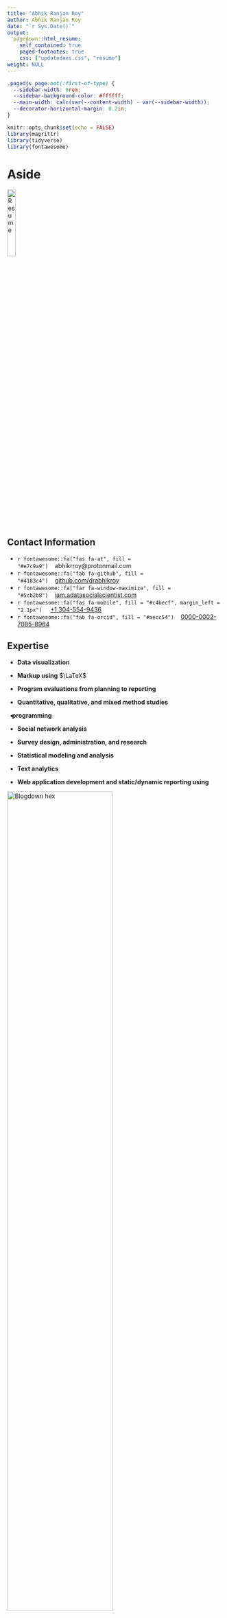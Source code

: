 ```yaml
---
title: "Abhik Ranjan Roy"
author: Abhik Ranjan Roy
date: "`r Sys.Date()`"
output:
  pagedown::html_resume:
    self_contained: true
    paged-footnotes: true
    css: ["updatedaes.css", "resume"]
weight: NULL
---
```


<script src="//yihui.org/js/math-code.js" defer></script>
<!-- Just one possible MathJax CDN below. You may use others. -->
<script defer
  src="//mathjax.rstudio.com/latest/MathJax.js?config=TeX-MML-AM_CHTML">
</script>

```css
.pagedjs_page:not(:first-of-type) {
  --sidebar-width: 0rem;
  --sidebar-background-color: #ffffff;
  --main-width: calc(var(--content-width) - var(--sidebar-width));
  --decorator-horizontal-margin: 0.2in;
}
```

```r
knitr::opts_chunk$set(echo = FALSE)
library(magrittr)
library(tidyverse)
library(fontawesome)
```


Aside
================================================================================

<div class="parent">
<a href='cv.pdf' target='_blank'><img class="imontop" src='img/vita-dl-icon.png' alt='Resume' width='20%' class='center'></a>
</div>

Contact Information {#contact}
--------------------------------------------------------------------------------

- `r fontawesome::fa("fas fa-at", fill = "#e7c9a9")`&nbsp;&nbsp;&nbsp;&nbsp;abhikrroy@protonmail.com
- `r fontawesome::fa("fab fa-github", fill = "#4183c4")`&nbsp;&nbsp;&nbsp;&nbsp;[github.com/drabhikroy](https://github.com/drabhikroy)
- `r fontawesome::fa("far fa-window-maximize", fill = "#5cb2b8")`&nbsp;&nbsp;&nbsp;&nbsp;[iam.adatasocialscientist.com](https://iam.asocialdatascientist.com/)
- `r fontawesome::fa("fas fa-mobile", fill = "#c4becf", margin_left = "2.1px")` &nbsp;&nbsp;&nbsp;&nbsp;<a href="tel:+1 269-615-8771">+1 304-554-9436</a>
- `r fontawesome::fa("fab fa-orcid", fill = "#aecc54")`&nbsp;&nbsp;&nbsp;&nbsp;[0000-0002-7085-8964](https://orcid.org/0000-0002-7085-8964)


Expertise {#skills}
--------------------------------------------------------------------------------

- <b>Data visualization</b> 

- <b>Markup using</b> $\LaTeX$

- <b>Program evaluations from planning to reporting</b>

- <b>Quantitative, qualitative, and mixed method studies</b>

- <i style="color:#3365B3; margin-left: -7px; margin-right: -5px;" class="fab fa-r-project fa-lg"></i> <b>programming</b>

- <b>Social network analysis</b>

- <b>Survey design, administration, and research</b>

- <b>Statistical modeling and analysis</b>

- <b>Text analytics</b>

- <b>Web application development and static/dynamic reporting using</b>
<div class="holder">

<div class="left">
<img src='img/blogdown-logo.png' alt='Blogdown hex' width='70%'> 
</div>

<div class="middle">
<img src='img/rmarkdown.png' alt='Rmarkdown hex' width='70%'>
</div>

<div class="right">
<img src='img/shiny-logo.png' alt='Shiny hex' width='70%'>
</div>
</div>

Main
================================================================================

Dr. Abhik Roy {#title}
--------------------------------------------------------------------------------


Education {data-icon=graduation-cap data-concise=true}
--------------------------------------------------------------------------------

### Western Michigan University

Ph.D. in Program Evaluation

&nbsp;&nbsp;Kalamazoo, MI

N/A

*Dissertation*. Building an Evaluation Model of Academic Advising’s Impact on Progression, Persistence, and Retention Within University Settings

### Michigan Technological University

M.S. in Mathematics

&nbsp;&nbsp;Houghton, MI

N/A

*Thesis*. Quotient Rings of the Eisenstein Integers

### West Virginia Wesleyan College

B.S. in Mathematics

&nbsp;&nbsp;Buckhannon, WV

N/A

*Terminal Study*. 4-Cell Embedding on a $n$-genus Torus

Professional Experience {data-icon=pen-to-square}
--------------------------------------------------------------------------------

### Assistant Professor

West Virginia University

&nbsp;&nbsp;Morgantown, WV

2023 - 2016

::: concise
- Authored and submitted 15 peer-reviewed publications, contributing to various fields including program evaluation.
- Conducted over 20 rigorous evaluations leading to increases in program effectiveness.
- Designed and deployed interactive surveys using HTML, CSS, and JavaScript on the Qualtrics platform, reaching up to 4,000 respondents.
- Extracted and cleaned data from multiple remote sources; developed and published 20+ interactive visualizations for public reporting and client dissemination using Rmarkdown and Shiny.
- Mentored 4 Masters and Doctoral students, guiding them to successful completion of their academic research projects.
- Taught courses in evaluation, measurement, research methods, and survey design, with a focus on data science techniques, to over 500 students.
:::

### Data Analyst

University of Kansas

&nbsp;&nbsp;Lawrence, KS

2016 - 2014

::: concise
- Conducted comprehensive studies using qualitative, quantitative, and mixed-methods approaches, and presented findings to senior management, influencing policy changes.
- Crafted tailored evaluations that met the needs of diverse stakeholders, resulting in actionable insights for multiple non-academic departments.
- Designed and administered surveys to over 300 university students and staff, achieving response rates ranging from 47% - 91%.
- Engineered web applications using R and Tableau, streamlining data extraction and visualization processes.
- Spearheaded research initiatives that increased student retention rates by 3% - 5% through predictive statistical modeling.

Select Publications {data-icon=file-text-o}
--------------------------------------------------------------------------------

### Is it accessible? Preservice teachers’ access to computational thinking.

*Contemporary Issues in Technology and Teacher Education*

N/A

2023

Kale U., Kooken, A., Yuan, J., & <b>Roy, A.</b> (accepted)

### Program Evaluation Standards for Utility Facilitate Stakeholder Internalization of Evaluative Thinking in the West Virginia Clinical Translational Science Institute

*Journal of Multidisciplinary Evaluation*

N/A

2023

Curtis, R., <b>Roy, A.</b>, Lewis, N., Dooty, E. N., & Mikalik, T.
[https://journals.sfu.ca/jmde/index.php/jmde_1/article/view/831](https://journals.sfu.ca/jmde/index.php/jmde_1/article/view/831)

### Thinking Processes in Code.org: A Relational Analysis Approach to Computational Thinking Computer Science Education

*Computer Science Education*

N/A

2022

Kale, U., Yuan, J., & <b>Roy, A.</b> [https://doi.org/10.1080/08993408.2022.2145549](https://doi.org/10.1080/08993408.2022.2145549)

### There’s So Much to Do and Not Enough Time to Do It! A Case for Sentiment Analysis to Derive Meaning From Open Text Using Student Reflections of Engineering Activities.

*American Journal of Evaluation, 42* (4), 559–576.

N/A

2021 

<b>Roy, A.</b>, & Rambo-Hernandez, K.E. https://doi.org/10.1177/1098214020962576

### To design or to integrate? Instructional design versus technology integration in developing learning interventions.

*Education Tech Research Dev 68*, 2473–2504.

N/A

2020

Kale, U., <b>Roy, A.</b> & Yuan, J. [https://doi.org/10.1007/s11423-020-09771-8](https://doi.org/10.1007/s11423-020-09771-8)

### Using Interactive Theater to Promote Inclusive Behaviors in Teams for First-year Engineering Students: A Sustainable Approach.

*Development of A Holistic Cross-Disciplinary Project Course Experience as a Research Platform for the Professional Formation of Engineers.*

N/A

2020

Dey, K.C., & Rahman, M.T., & Pyrialakou, V.D., & Martinelli, D., & Rambo-Hernandez, K.E., & Fraustino, J.D., & Deskins, J., & Plein, L.C., & <b>Roy, A.R.</b> [https://peer.asee.org/29592](https://peer.asee.org/29592)

### General chemistry student attitudes and success with use of online homework: Traditional-Responsive versus Adaptive-Responsive.

*Journal of Chemical Education, 95* (5), 691-699.

N/A

2018

Richard-Babb, M., Curtis, R., Ratcliff, B., <b>Roy, A.R.</b>, & Mikalik, T. https://doi.org/10.1021/acs.jchemed.7b00829 

### To go virtual or not to go virtual, that is the question: A comparative study of face-to-face versus virtual laboratories in a physical science course.

*Journal of College Science Teaching, 48* (2), 59-67.

N/A

2018

Miller, T.A., Carver, J.S., & <b>Roy, A.R.</b> https://www.jstor.org/stable/26616271


### Reasoning-and-proving in algebra: The case of two reform-oriented U.S. textbooks.

*International Journal of Educational Research 64.*, 92-106

N/A

2014

Davis, J.D., Smith, D.O., <b>Roy, A.R.</b>, & Bilgic, Y. K. https://doi.org/10.1016/j.ijer.2013.06.012


### What’s in a Scriven number?

*Journal of MultiDisciplinary Evaluation, 8* (19), 41-45.

N/A

2012

<b>Roy, A.R.</b>, Hobson, K.A., & Coryn, C.L.S. https://doi.org/10.56645/jmde.v8i19.372


Book Chapters {data-icon=book}
--------------------------------------------------------------------------------

### Social network analysis: Finding meaning in connections.

*Nova Science Publishers, Inc.*

N/A

2014

<b>Roy, A.R.</b> 978-1-53612-734-8


Invited Contributions {data-icon=file-text-o}
--------------------------------------------------------------------------------

### What is a Scriven number?

*The American Evaluation Association Newsletter*

N/A

2012

<b>Roy, A.R.</b>, Hobson, K.A., & Coryn, C.L.S.


Active Evaluations {data-icon=toggle-on}
--------------------------------------------------------------------------------

### Healthy Start Initiative ([*HRSA-19-049*](https://grants.hrsa.gov/2010/Web2External/Interface/Common/EHBDisplayAttachment.aspx?dm_rtc=16&dm_attid=d3c378a4-b07d-48e5-ab36-38f05a7eeb48) Total Award: *$5,470,000*)

West Virginia University Research Corporation

&nbsp;&nbsp;Morgantown, WV

Current - 2023

- <i>Lead Program Evaluator & Methodologist</i><br> 
- Building valid and reliable survey instruments to assess participant experiences.
- Implementing process, monitoring, and impact evaluations of programmatic activities.
- Utilizing mixed methods designs to study participant data.

### Teaching Science with Computational Thinking: Preparing Preservice Elementary Educators of the Future STEM Workforce ([*2019-NSF 2142274*](https://www.nsf.gov/awardsearch/showAward?AWD_ID=2142274&HistoricalAwards=false) Total Award: *$294,958.00*)

West Virginia University

&nbsp;&nbsp;Morgantown, WV

Current - 2022

- <i>Lead Program Evaluator & Mixed Methods Analyst</i><br>
- Applying mixed methods text analysis of written and interview data using thematic analysis and various machine learning methods.
- Constructing and validating survey instruments used to assess progress and programmatic impact.
- Implementing process and impact evaluations of program activities.


Completed Evaluations {data-icon=toggle-off}
--------------------------------------------------------------------------------

### WVCTSI: West Virginia Clinical and Translational Science Institute ([*2017-NIH 2U54GM104942-02*](https://reporter.nih.gov/project-details/9362155) Total Award: *$20,000,000*)

West Virginia University

&nbsp;&nbsp;Morgantown, WV

2022 - 2017 

- <i>Program Evaluator & Data Scientist</i><br>
- Analyzed large data sets using frequentist and Bayesian methods.
- Conducted local and multi-site mutli-cluster evaluation studies.
- Developed/validated items and distributing customized Qualtrics surveys built with CSS and JavaScript.
- Mentored future graduate social data scientists.
- Pulled, wrangled, and visualized secondary data

### Appalachian Gerontology Experiences - Advancing Diversity in Aging Research ([*2020-NIH 1R25AG059558-01A1*](https://reporter.nih.gov/search/gvYOStaGnUiejizdD2R25w/project-details/9793672) Total Award: *$678,000*)

West Virginia University

&nbsp;&nbsp;Morgantown, WV

2020 - 2021

- <i>Lead Program Evaluator</i><br>
- Developed and distributing customized Qualtrics surveys built with CSS and JavaScript.
- Performed various evaluative studies addressing program efficacy and engagement.

### Research Initiative: A Holistic Cross-Disciplinary Project Experience as a Platform to Advance the Professional Formation of Engineers ([*2019-NSF 1927232*](https://www.nsf.gov/awardsearch/showAward?AWD_ID=1927232&HistoricalAwards=false) Total Award: *$200,000*)

West Virginia University

&nbsp;&nbsp;Morgantown, WV

2020 - 2022

- <i>Methodological Advisor & Research Specialist</i><br>
- Mentored engineering faculty and graduate students on the implementation of research methods.
- Conducted quantitative and qualitative studies on undergraduate student experiences within grant related programs.

### Stepping UP with Avenue: Progress Monitoring: A Software Suite Helping Teachers Improve Literacy Progress For Deaf/Hard Of Hearing Students (*2017-ED H327S170012* Total Award: *$2,470,440*)

Pennsylvania State University

&nbsp;&nbsp;State College, PA

2018 - 2017

- <i>Lead Program Evaluator</i><br>
- Administered product and program evaluations of existing tools and activities.

### Cultivating Inclusive Identities of Engineers and Computer Scientists: Expanding Efforts to Infuse Inclusive Excellence in Undergraduate Curricula ([*2017-NSF 1725880*](https://www.nsf.gov/awardsearch/showAward?AWD_ID=1725880) Total Award: *$2,000,000*)

West Virginia University

&nbsp;&nbsp;Morgantown, WV

2018 - 2017

- <i>Lead Program Evaluator</i><br>
- Conducted personnel and program evaluations of existing members and interventions.
- Created and implemented various text analysis methods.

### GAUSSI: Generating, Analyzing, and Understanding Sensory and Sequencing Information: A Trans-Disciplinary Graduate Training Program in Biosensing and Computational Biology ([*2017-NSF 1450032*](https://www.nsf.gov/awardsearch/showAward?AWD_ID=1450032&HistoricalAwards=false) Total Award: *$3,013,779*)

Colorado State University

&nbsp;&nbsp;Fort Collins, CO

2020 - 2017

- <i>Lead Program Evaluator</i><br>
- Conducted unstructured and semi-structured interviews and focus groups assessing participant experiences.
- Implemented mixed methods evaluations to study program impacts on students and faculty.


Presentations {data-icon=chalkboard-user}
--------------------------------------------------------------------------------

### Let’s Get Sentimental: Machine Learning Aided Data Analysis for Large Qualitative Data Sets

*American Evaluation Association Annual Conference*

&nbsp;&nbsp;New Orleans, LA

2022

Seidel, T. , Ferguson, C.F., & <b>Roy, A.R.</b>


### Best of Both Worlds: Affordances of Mixing Machine Learning and Qualitative Content Analysis

*American Educational Research Association Annual Meeting*

&nbsp;&nbsp;San Diego, CA

2022

<b>Roy, A.R.</b>, Ferguson, C.F., Curtis, R., & Babb-Richards, M.

### These Aren’t Random Words Just Strung Together?: Using Machine Learning and Pretty Visualizations to Discover Topics in Articles.

*American Evaluation Association Annual Conference*

&nbsp;&nbsp;*virtual*

2020 

<b>Roy, A.R.</b>


### Little Fish in a Big Pond, Only Fish in a Little Pond: How Roles Shape our Identities as Evaluators.

*American Evaluation Association Annual Conference*

&nbsp;&nbsp;Minneapolis, MN

2019

M, Loomis, D.L., Mikalik, T.L., Curtis, R., <b>Roy, A.R.</b>, & Bernstein, M.


### Evolving Program Logic Models to Meet Shifting Program Needs: The Case of WV Clinical Translational Science Institute.

*American Evaluation Association Annual Conference*

&nbsp;&nbsp;Minneapolis, MN

2019

Curtis, R., <b>Roy, A.R.</b>, Bernstein, M, Loomis, D.L., & Mikalik, T.L.


### The Value of External Evaluators When Building Clinical Translational Research Infrastructure.

*American Evaluation Association Annual Conference*

&nbsp;&nbsp;Minneapolis, MN

2019

Curtis, R., <b>Roy, A.R.</b>, Bernstein, M, Loomis, D.L., & Mikalik, T.L.


### Using Associated Networks to Evaluate Content within Courses.

*American Evaluation Association Annual Conference*

&nbsp;&nbsp;Minneapolis, MN

2019

<b>Roy, A.R.</b>, Kale, U, & Yuan, J.


### Why Is It That Writers Write but Fingers Don’t Fing? Using Machine Learning and Lexemes to Make Sense of Nonsense.

*American Evaluation Association Annual Conference*

&nbsp;&nbsp;Minneapolis, MN

2019

<b>Roy, A.R.</b>, Curtis, R., Mikalik, T.L., Loomis, D.L., & Bernstein, M.


### Discovering the Underlying Meaning Behind Get Me Off Your F***ing Mailing List? and Most Other Narratives.

*American Evaluation Association Annual Conference*

&nbsp;&nbsp;Minneapolis, MN

2019

<b>Roy, A.R.</b>, Curtis, R., Mikalik, T.L., Loomis, D.L., & Bernstein, M.


### Assessing for Improvement: The Use of Artificial Intelligence to Uncover Potential Differential Impact of Assignments.

*American Evaluation Association Annual Conference*

&nbsp;&nbsp;Toronto, CN

2019

<b>Roy, A.R.</b> & Rambo-Hernandez, K.


### That's a Pretty Picture of Dots and Lines but What Does it Mean?: A Q&A Session with the Social Network Analysis TIG Leaders.

*American Evaluation Association Annual Conference*

&nbsp;&nbsp;Cleveland, OH

2018

<b>Roy, A.R.</b>, Durland, M.M., Woodland, R., & Phillips, G.


### Navigating Buy-in and Shifting Evaluation Needs Over Time in NIH Clinical Translational Research Award.

*American Evaluation Association Annual Conference*

&nbsp;&nbsp;Cleveland, OH

2018

Curtis, R., & <b>Roy, A.R.</b>, Mikalik, T.L.



### Using a Mixed Methods Evaluation to Discover How an Interactive Theater Based Model Stimulates Inclusive Behaviors in Engineering.

*American Evaluation Association Annual Conference*

&nbsp;&nbsp;Cleveland, OH

2018

<b>Roy, A.R.</b>, Rambo-Hernandez, K., Hensel, R.A., & Morris, M.L.


### Collaboration Evaluation: Using Social Network Analysis to Reveal an Active Undiscovered Network.

*American Evaluation Association Annual Conference*

&nbsp;&nbsp;Cleveland, OH

2018

<b>Roy, A.R.</b>, Curtis, R., & Mikalik, T.L.


### Examining the Past and Looking Forward: The Future of Evaluation Theory and Use.

*American Evaluation Association Annual Conference*

&nbsp;&nbsp;Cleveland, OH

2018

<b>Roy, A.R.</b> & Hobson, K.A.


### Transforming Graduate STEM Education: A Theory-Driven Evaluation of the GAUSSI National Science Foundation Research Training (NRT) Program.

*American Evaluation Association Annual Conference*

&nbsp;&nbsp;Washington, DC

2017

<b>Roy, A.R.</b>, Hernandez, P.A., Chen, T., & Paguyo, C.


### Program Evaluation for Everyone! - Constructing an Online Foundational Course for Capacity Building using Theorists as a Focus.

*American Evaluation Association Annual Conference*

&nbsp;&nbsp;Washington, DC

2017

<b>Roy, A.R.</b> & Curtis, R.P.


### Three Stages Down! Exploring the Criteria for the Next Generation of Evaluation Theorists through Social Network Analysis.

*Hawaii-Pacific Evaluation Association Annual Conference*

&nbsp;&nbsp;Kane’ohe, HI

2017

<b>Roy, A.R.</b> & Hobson, K.A.


### Content in the Background: Using Evaluation Theorists as the Principal Motivator for Foundational Evaluation Courses.

*Hawaii-Pacific Evaluation Association Annual Conference*

&nbsp;&nbsp;Kane’ohe, HI

2017

<b>Roy, A.R.</b> & Curtis, R.P.


### Survey Says! Students Getting Tired of Surveys.

*National Academic Advising Association Annual Conference*

&nbsp;&nbsp;Las Vegas, NV

2015

<b>Roy, A.R.</b> & Goetz, H.L.


### Influences of Hierarchical Linear Modeling in Evaluation.

*Aotearoa New Zealand Evaluation Association Annual Conference*

&nbsp;&nbsp;Auckland, NZ

2013

<b>Roy, A.R.</b> & Goetz, H.L.


### Survey sample methods: Evaluators’ toolbox refreshment.

*American Evaluation Association Annual Conference*

&nbsp;&nbsp;Minneapolis, MN

2012

<b>Roy, A.R.</b> & Hobson, K.A.


Teaching Experience in Evaluation and Methodology (2016 - 2023) {data-icon=chalkboard-teacher}
--------------------------------------------------------------------------------

### Data Visualization

West Virginia University

&nbsp;&nbsp;Morgantown, WV

2020 - 2018

2020, 2018


### Educational Psychology

West Virginia University

&nbsp;&nbsp;Morgantown, WV

2017

2017


### Educational Research

West Virginia University

&nbsp;&nbsp;Morgantown, WV

2016

2016


### Introduction to Research

West Virginia University

&nbsp;&nbsp;Morgantown, WV

2022 - 2016

2022, 2018, 2017, 2016


### Measurement/Evaluation in Educational Psychology

West Virginia University

&nbsp;&nbsp;Morgantown, WV

2020 - 2018

2022, 2020, 2018


### Mixing Research Methodologies

West Virginia University

&nbsp;&nbsp;Morgantown, WV

2019 - 2017

2022, 2019, 2018, 2017


### Program Evaluation

West Virginia University

&nbsp;&nbsp;Morgantown, WV

2023 - 2017

2023, 2022, 2021, 2020, 2019, 2018, 2017


### Social Network Analysis

West Virginia University

&nbsp;&nbsp;Morgantown, WV

2021 - 2017

2021, 2017 


### Statistical Methods 1

West Virginia University

&nbsp;&nbsp;Morgantown, WV

2021 - 2017

2021, 2020, 2019, 2018, 2017


### Survey Design

West Virginia University

&nbsp;&nbsp;Morgantown, WV

2020 - 2022

2022, 2020



Teaching Experience in Mathematics (2005 - 2015) {data-icon=chalkboard-teacher}
--------------------------------------------------------------------------------

### Business Calculus

Central Michigan University

&nbsp;&nbsp;Mount Pleasant, MI

2008


### College Algebra

Central Michigan University

&nbsp;&nbsp;Mount Pleasant, MI

2009


### Discrete Mathematics

Pittsburgh State University

&nbsp;&nbsp;Pittsburgh, KS

2012


### Elementary Statistics

Pittsburgh State University

&nbsp;&nbsp;Pittsburgh, KS

2014


### Foundations of Statistics

Pittsburgh State University

&nbsp;&nbsp;Pittsburgh, KS

2010 - 2009

2009, 2010


### Intermediate Algebra

Central Michigan University

&nbsp;&nbsp;Mount Pleasant, MI

2008 - 2007

2007, 2008


### Integral Calculus

Michigan Technological University

&nbsp;&nbsp;Houghton, MI

2007


### Linear Algebra

University of Kansas

&nbsp;&nbsp;Lawrence, KS

2015 - 2014

2014, 2015


### Mathematical Thinking Grades 6-12

Western Michigan University

&nbsp;&nbsp;Kalamazoo, MI

2013


### Mathematics Curriculum Grades 6-12

Western Michigan University

&nbsp;&nbsp;Kalamazoo, MI

2014 - 2013

2013, 2014


### Multivariable Calculus

Michigan Technological University

&nbsp;&nbsp;Houghton, MI

2005


### Single Variable Calculus

Michigan Technological University

&nbsp;&nbsp;Houghton, MI

2007 - 2006

2006, 2007



Service {data-icon=paragraph}
--------------------------------------------------------------------------------

### Associate Editor

[*Journal of MultiDisciplinary Evaluation*](https://journals.sfu.ca/jmde/index.php/jmde_1/about/editorialTeam)

N/A

2022 - 2013


Memberships {data-icon=users}
--------------------------------------------------------------------------------

### American Evaluation Association

N/A

N/A

2022 - 2012


Disclaimer {#disclaimer style="width: calc(var(--content-width) - var(--sidebar-width)); padding-left: var(--sidebar-horizontal-padding);"}
--------------------------------------------------------------------------------

Made with &nbsp;&nbsp;&nbsp;<i style="color:#3365B3; margin-left: -7px; margin-right: -5px;" class="fab fa-r-project"></i>&nbsp;&nbsp;: [Source code](https://github.com/drabhikroy/Courses/blob/iam/content/en/work/resume-html.Rmd){target='_blank}

Last updated on `r format(Sys.Date(), format="%B %d, %Y")`
